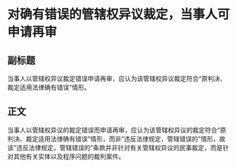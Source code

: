 # 对确有错误的管辖权异议裁定，当事人可申请再审
## 副标题
当事人以管辖权异议裁定错误申请再审，应认为该管辖权异议裁定符合“原判决、裁定适用法律确有错误”情形。
## 正文
当事人以管辖权异议的裁定错误而申请再审，应认为该管辖权异议的裁定符合“原判决、裁定适用法律确有错误”情形，而非“违反法律规定，管辖错误的”情形，故该“违反法律规定，管辖错误的”条款并非针对有关管辖权异议的民事裁定，而是针对其他有关实体以及程序问题的裁判案件。